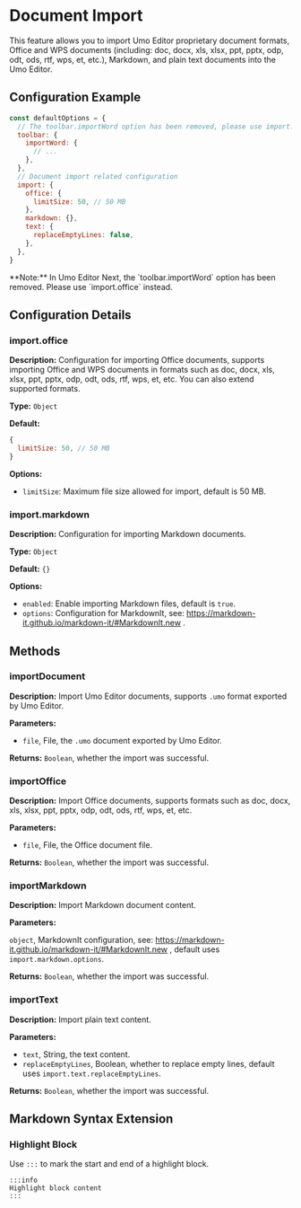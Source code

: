 
# Document Import

This feature allows you to import Umo Editor proprietary document formats, Office and WPS documents (including: doc, docx, xls, xlsx, ppt, pptx, odp, odt, ods, rtf, wps, et, etc.), Markdown, and plain text documents into the Umo Editor.

## Configuration Example

```js {2-7}
const defaultOptions = {
  // The toolbar.importWord option has been removed, please use import.office instead
  toolbar: {
    importWord: { 
      // ...
    },
  },
  // Document import related configuration
  import: {
    office: {
      limitSize: 50, // 50 MB
    },
    markdown: {},
    text: {
      replaceEmptyLines: false,
    },
  },
}
```
<Callout type="error" emoji="❗">
**Note:** In Umo Editor Next, the `toolbar.importWord` option has been removed. Please use `import.office` instead.
</Callout>

## Configuration Details

### import.office

**Description:** Configuration for importing Office documents, supports importing Office and WPS documents in formats such as doc, docx, xls, xlsx, ppt, pptx, odp, odt, ods, rtf, wps, et, etc. You can also extend supported formats.

**Type:** `Object`

**Default:**

```js
{
  limitSize: 50, // 50 MB
}
```

**Options:**

- `limitSize`: Maximum file size allowed for import, default is 50 MB.

### import.markdown

**Description:** Configuration for importing Markdown documents.

**Type:** `Object`

**Default:** `{}`

**Options:**

- `enabled`: Enable importing Markdown files, default is `true`.
- `options`: Configuration for MarkdownIt, see: https://markdown-it.github.io/markdown-it/#MarkdownIt.new .

## Methods

### importDocument

**Description:** Import Umo Editor documents, supports `.umo` format exported by Umo Editor.

**Parameters:**

- `file`, File, the `.umo` document exported by Umo Editor.

**Returns:** `Boolean`, whether the import was successful.

### importOffice

**Description:** Import Office documents, supports formats such as doc, docx, xls, xlsx, ppt, pptx, odp, odt, ods, rtf, wps, et, etc.

**Parameters:**

- `file`, File, the Office document file.

**Returns:** `Boolean`, whether the import was successful.

### importMarkdown

**Description:** Import Markdown document content.

**Parameters:**

`object`, MarkdownIt configuration, see: https://markdown-it.github.io/markdown-it/#MarkdownIt.new , default uses `import.markdown.options`.

**Returns:** `Boolean`, whether the import was successful.

### importText

**Description:** Import plain text content.

**Parameters:**

- `text`, String, the text content.
- `replaceEmptyLines`, Boolean, whether to replace empty lines, default uses `import.text.replaceEmptyLines`.

**Returns:** `Boolean`, whether the import was successful.

## Markdown Syntax Extension

### Highlight Block

Use `:::` to mark the start and end of a highlight block.

```
:::info
Highlight block content
:::
```